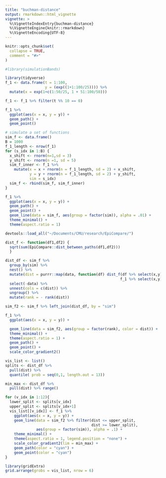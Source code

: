 ```yaml
---
title: "buchman-distance"
output: rmarkdown::html_vignette
vignette: >
  %\VignetteIndexEntry{buchman-distance}
  %\VignetteEngine{knitr::rmarkdown}
  %\VignetteEncoding{UTF-8}
---
```


```r
knitr::opts_chunk$set(
  collapse = TRUE,
  comment = "#>"
)
```

```r
#library(simulationBands)
```

```r
library(tidyverse)
f_1 <- data.frame(t = 1:100,
                  y = (exp((1+1:100/25)))) %>%
  mutate(x = exp(1+c(1:50/25, 1 + 51:100/50)))

f_1 <- f_1 %>% filter(t %% 10 == 0) 

f_1 %>%
  ggplot(aes(x = x, y = y)) +
  geom_path() +
  geom_point()
```

```r
# simulate a set of functions
sim_f <- data.frame()
B = 1000
f_1_length <- nrow(f_1)
for (s_idx in 1:B) {
  x_shift <- rnorm(n=1,sd = 3)
  y_shift <- rnorm(n =1, sd = 5)
  sim_f_inner <- f_1 %>% 
    mutate(x = x + rnorm(n = f_1_length, sd = 2) + x_shift,
           y = y + rnorm(n = f_1_length, sd = 2) + y_shift,
           sim = s_idx) 
  sim_f <- rbind(sim_f, sim_f_inner)
}
```

```r
f_1 %>%
  ggplot(aes(x = x, y = y)) +
  geom_path() +
  geom_point() +
  geom_line(data = sim_f, aes(group = factor(sim)), alpha = .01) +
  theme_minimal() +
  theme(aspect.ratio = 1)
```

```r
devtools::load_all("~/Documents/CMU/research/EpiCompare/")
```

```r
dist_f <- function(df1,df2) {
  sqrt(sum(EpiCompare::dist_between_paths(df1,df2)))
  }

dist_df <- sim_f %>%
  group_by(sim) %>%
  nest() %>%
  mutate(dist = purrr::map(data, function(df) dist_f(df %>% select(x,y),
                                                    f_1 %>% select(x,y)))) %>%
  select(-data) %>%
  unnest(cols = c(dist)) %>%
  ungroup() %>%
  mutate(rank = - rank(dist))

sim_f2 <- sim_f %>% left_join(dist_df, by = "sim")

```

```r
f_1 %>%
  ggplot(aes(x = x, y = y)) +

  geom_line(data = sim_f2, aes(group = factor(rank), color = dist)) +
  theme_minimal() +
  theme(aspect.ratio = 1) +
  geom_path() +
  geom_point() +
  scale_color_gradient2()
```

```r
vis_list <- list()
splits <- dist_df %>%
  pull(dist) %>%
  quantile( prob = seq(0,1, length.out = 13))

min_max <- dist_df %>%
  pull(dist) %>% range()

for (v_idx in 1:12){
  lower_split <- splits[v_idx]
  upper_split <- splits[v_idx+1]
  vis_list[[v_idx]] <- f_1 %>%
    ggplot(aes(x = x, y = y)) +
    geom_line(data = sim_f2 %>% filter(dist <= upper_split, 
                                       dist >= lower_split),
              aes(group = factor(sim)), alpha = .1) +
    theme_minimal() +
    theme(aspect.ratio = 1, legend.position = "none") +
    scale_color_gradient2(lim = min_max) +
    geom_path(color = "cyan") +
    geom_point(color = "cyan") 
}
```


```r
library(gridExtra)
grid.arrange(grobs = vis_list, nrow = 6)
```


